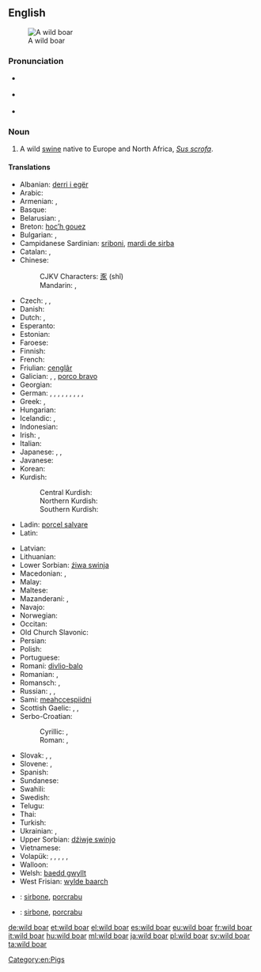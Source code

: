 {{wikipedia}}
==English==
[[Image:Zwijntje.JPG|thumb|A wild boar]]

===Pronunciation===
* {{a|US}} {{IPA|/ˈwaɪld ˈboɹ/}}
* {{a|RP}} {{IPA|/ˈwaɪld ˈbɔː/}}
* {{audio|en-uk-wild boar.ogg|Audio (UK)}}

===Noun===
{{en-noun|head=[[wild]] [[boar]]}}

# A wild [[swine]] native to Europe and North Africa, ''[[Sus scrofa]]''.

====Translations====
{{trans-top|''Sus scrofa''}}
* Albanian: [[derri i egër]]
* Arabic: {{t-|ar|خنزير بري|m|tr=xanzīr bariyy|sc=Arab}}
* Armenian: {{t-|hy|վայրի խոզ|tr=vayri xoz}}, {{t-|hy|վարազ|tr=varaz}}
* Basque: {{t+|eu|basurde}}
* Belarusian: {{t-|be|кабан|m|tr=kabán|sc=Cyrl}}, {{t-|be|дзік|m|tr=dzik|sc=Cyrl}}
* Breton: [[hoc’h gouez]]
* Bulgarian: {{t-|bg|дива свиня|tr=díva svinjá|f}}, {{t+|bg|глиган|m|tr=gligan}}
* Campidanese Sardinian: [[sriboni]], [[mardi de sirba]]
* Catalan: {{t+|ca|senglar|m}}, {{t-|ca|porc senglar|m}}
* Chinese:
*: CJKV Characters: [[豕]] (shǐ)
*: Mandarin: {{t|cmn|野豬|sc=Hani}}, {{t|cmn|野猪|tr=yězhū|sc=Hani}}
* Czech: {{t+|cs|divočák|m}}, {{t-|cs|kanec|m}}, {{t+|cs|prase divoké|n}}
* Danish: {{t-|da|vildsvin|c}}
* Dutch: {{t+|nl|everzwijn|n}}, {{t+|nl|wild zwijn|n}}
* Esperanto: {{t-|eo|apro}}
* Estonian: {{t-|et|metssiga}}
* Faroese: {{t-|fo|villsvín}}
* Finnish: {{t-|fi|villisika}}
* French: {{t+|fr|sanglier|m}}
* Friulian: [[cenglâr]]
* Galician: {{t+|gl|xabaril|m}}, {{t+|gl|xabarín|m}}, [[porco bravo]] {{m}}
* Georgian: {{t-|ka|ქოსმენი|tr=kosmeni|sc=Geor}}
* German: {{t+|de|Wildschwein|n}}, {{qualifier|collective}} {{t-|de|Wildschweinrudel|n}}, {{t-|de|Wildeber|m}}, {{t-|de|Wildsau|f}}, {{qualifier|from [[DWB]]}} {{t-|de|Bacher|m}}, {{t+|de|Keiler|m}}, {{t+|de|Bache|f}}, {{qualifier|hunting, collective}} {{t+|de|Schwarzwild|n}}, {{qualifier|young offspring}} {{t+|de|Frischling|m}}, {{qualifier|colloquial}} {{t+|de|Schwarzkittel|n}}
* Greek: {{t+|el|κάπρος|m|tr=kápros}}, {{t+|el|αγριογούρουνο|n|tr=agriogúruno}}
* Hungarian: {{t+|hu|vaddisznó}}
* Icelandic: {{t-|is|villisvín|n}}, {{t-|is|villigöltur|m}}
* Indonesian: {{t+|id|babi hutan}}
* Irish: {{t-|ga|torc|m}}, {{t-|ga|torc allta|m}}
* Italian: {{t+|it|cinghiale|m}}
* Japanese: {{t-|ja|野猪|tr=やちょ, yacho|sc=Jpan}}, {{t+|ja|猪|tr=いのしし, inoshishi|sc=Jpan}}, {{t-|ja|イノシシ|tr=inoshishi|sc=Jpan}}
* Javanese: {{t-|jv|celeng}}
* Korean: {{t+|ko|멧돼지|tr=metdwaeji}}
* Kurdish:
*: Central Kurdish: {{tø|ckb|بەراز|tr=beraz|sc=ku-Arab}}
*: Northern Kurdish: {{t|kmr|beraz}}
*: Southern Kurdish: {{tø|sdh|وەراز|tr=weraz}}
* Ladin: [[porcel salvare]]
* Latin: {{t-|la|aper|m}}
{{trans-mid}}
* Latvian: {{t-|lv|mežacūka}}
* Lithuanian: {{t+|lt|šernas}}
* Lower Sorbian: [[źiwa swinja]]
* Macedonian: {{t-|mk|дива свиња|tr=díva svínja|f}}, {{t-|mk|вепар|m|tr=vépar}}
* Malay: {{t-|ms|babi hutan}}
* Maltese: {{t-|mt|ħanżir salvaġġ|m}}
* Mazanderani: {{tø|mzn|وراز|tr=verâz|sc=ps-Arab}}, {{tø|mzn|براز|tr=berâz}}
* Navajo: {{tø|nv|bisóodi ałchiní}}
* Norwegian: {{t+|no|villsvin|n}}
* Occitan: {{t+|oc|singlar|m}}
* Old Church Slavonic: {{tø|cu|вєпрь|m|tr=veprĭ|sc=Cyrs}}
* Persian: {{t+|fa|گراز|tr=gorâz|sc=fa-Arab}}
* Polish: {{t+|pl|dzik|m}}
* Portuguese: {{t+|pt|javali|m}}
* Romani: [[divlio-balo]] {{m}}
* Romanian: {{t-|ro|mistreț}}, {{t-|ro|vier}}
* Romansch: {{t-|rm|ver|m}}, {{t-|rm|portg selvadi|m}}
* Russian: {{t+|ru|кабан|m|tr=kabán}}, {{t+|ru|вепрь|m|tr=véprʹ}}, {{t-|ru|дикая свинья|f|tr=díkaja svinʹjá|sc=Cyrl}}
* Sami: [[meahccespiidni]]
* Scottish Gaelic: {{t-|gd|torc|m}}, {{t-|gd|torc allaidh|m}}, {{t-|gd|torc fiadhaich|m}}
* Serbo-Croatian:
*: Cyrillic: {{t-|sh|дивљa свиња|f}}, {{t-|sh|вепар|m}}
*: Roman: {{t-|sh|divlja svinja|f}}, {{t-|sh|vepar|m}}
* Slovak: {{t-|sk|diviak|m}}, {{t-|sk|kanec|m}}, {{t-|sk|diviak lesný|m}}
* Slovene: {{t-|sl|divji prašič|m}}, {{t+|sl|merjasec|m}}
* Spanish: {{t+|es|jabalí|m}}
* Sundanese: {{t+|su|bagong}}
* Swahili: {{t-|sw|jivi}}
* Swedish: {{t+|sv|vildsvin|c}}
* Telugu: {{t+|te|అడవిపంది|tr=adavi-paMdi}}
* Thai: {{t-|th|หมูป่า|tr=mŏo pàa}}
* Turkish: {{t+|tr|yaban domuzu}}
* Ukrainian: {{t+|uk|кабан|m|tr=kabán|sc=Cyrl}}, {{t-|uk|вепр|m|tr=vepr|sc=Cyrl}}
* Upper Sorbian: [[dźiwje swinjo]]
* Vietnamese: {{t+|vi|lợn rừng}}
* Volapük: {{qualifier|[[♂]][[♀]]}} {{t+|vo|saglied}}, {{qualifier|♂}} {{t+|vo|hisaglied}}, {{qualifier|♀}} {{t+|vo|jisaglied}}, {{qualifier|♂♀ offspring}} {{t-|vo|sagliedül}}, {{qualifier|♂ offspring}} {{t-|vo|hisagliedül}}, {{qualifier|♀ offspring}} {{t-|vo|jisagliedül}}
* Walloon: {{t+|wa|singlé}}
* Welsh: [[baedd gwyllt]]
* West Frisian: [[wylde baarch]]
{{trans-bottom}}

{{checktrans-top}}
* {{ttbc|sdn}}: [[sirbone]], [[porcrabu]] {{m}}
{{trans-mid}}
* {{ttbc|sdc}}: [[sirbone]], [[porcrabu]] {{m}}
{{trans-bottom}}

{{commons}}

[[Category:en:Pigs]]

[[de:wild boar]]
[[et:wild boar]]
[[el:wild boar]]
[[es:wild boar]]
[[eu:wild boar]]
[[fr:wild boar]]
[[it:wild boar]]
[[hu:wild boar]]
[[ml:wild boar]]
[[ja:wild boar]]
[[pl:wild boar]]
[[sv:wild boar]]
[[ta:wild boar]]